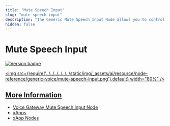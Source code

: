 ```yaml
---
title: "Mute Speech Input"
slug: "mute-speech-input"
description: "The Generic Mute Speech Input Node allows you to control when speech input is collected in your Flow, preventing interruptions and ensuring a smoother conversation experience, especially in xApp Flows. By enabling or disabling speech gathering as needed, you can maintain better control and create a seamless workflow in your application."
hidden: false
---
```



# Mute Speech Input

<a href="../../../../../release-notes/4.54.mdx" /><img src="https://img.shields.io/badge/Added in-v4.54-blue.svg" alt="Version badge" />

<img src={require('../../../../../../static/img/_assets/ai/resource/node-reference/generic-voice/mute-speech-input.png').default} width="80%" />

<ACAndGenericNodeDeprecation />

<MuteSpeechInput />

## More Information

- [Voice Gateway Mute Speech Input Node](../voice-gateway//mute-speech-input.mdx)
- [xApps](../../../../../xApps/overview.mdx)
- [xApp Nodes](../../xApp/overview.mdx)
